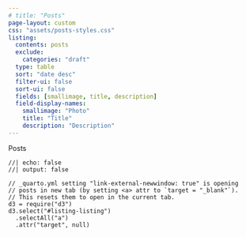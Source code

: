```yaml
---
# title: "Posts"
page-layout: custom
css: "assets/posts-styles.css"
listing:
  contents: posts
  exclude:
    categories: "draft"
  type: table
  sort: "date desc"
  filter-ui: false
  sort-ui: false
  fields: [smallimage, title, description]
  field-display-names:
    smallimage: "Photo"
    title: "Title"
    description: "Description"
---
```


<div class = "big-title">Posts</div>

```ojs
//| echo: false
//| output: false

// _quarto.yml setting "link-external-newwindow: true" is opening
// posts in new tab (by setting <a> attr to `target = "_blank"`).
// This resets them to open in the current tab.
d3 = require("d3")
d3.select("#listing-listing")
  .selectAll("a")
  .attr("target", null)
```
